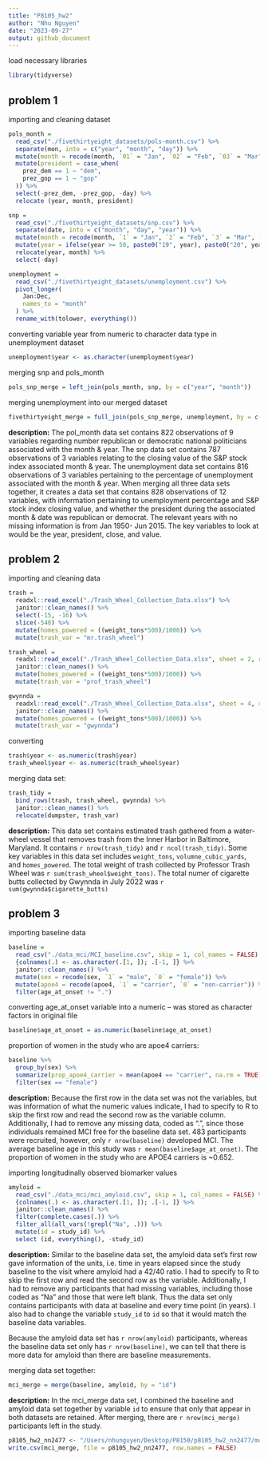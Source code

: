 ```yaml
---
title: "P8105_hw2"
author: "Nhu Nguyen"
date: "2023-09-27"
output: github_document
---
```

load necessary libraries
```r
library(tidyverse)
```
## problem 1

importing and cleaning dataset 

```r
pols_month = 
  read_csv("./fivethirtyeight_datasets/pols-month.csv") %>% 
  separate(mon, into = c("year", "month", "day")) %>% 
  mutate(month = recode(month, `01` = "Jan", `02` = "Feb", `03` = "Mar", `04` = "Apr", `05` = "May", `06` = "Jun", `07` = "Jul", `08` = "Aug", `09` = "Sep", `10` = "Oct", `11` = "Nov", `12` = "Dec")) %>% 
  mutate(president = case_when(
    prez_dem == 1 ~ "dem",
    prez_gop == 1 ~ "gop"
  )) %>% 
  select(-prez_dem, -prez_gop, -day) %>% 
  relocate (year, month, president) 

snp = 
  read_csv("./fivethirtyeight_datasets/snp.csv") %>% 
  separate(date, into = c("month", "day", "year")) %>% 
  mutate(month = recode(month, `1` = "Jan", `2` = "Feb", `3` = "Mar", `4` = "Apr", `5` = "May", `6` = "Jun", `7` = "Jul", `8` = "Aug", `9` = "Sep", `10` = "Oct", `11` = "Nov", `12` = "Dec")) %>% 
  mutate(year = ifelse(year >= 50, paste0("19", year), paste0("20", year))) %>% 
  relocate(year, month) %>% 
  select(-day) 

unemployment = 
  read_csv("./fivethirtyeight_datasets/unemployment.csv") %>% 
  pivot_longer(
    Jan:Dec,
    names_to = "month"
  ) %>% 
  rename_with(tolower, everything()) 
```
converting variable year from numeric to character data type in unemployment dataset
```r
unemployment$year <- as.character(unemployment$year)
```

merging snp and pols_month
```r
pols_snp_merge = left_join(pols_month, snp, by = c("year", "month"))
```

merging unemployment into our merged dataset
```r
fivethirtyeight_merge = full_join(pols_snp_merge, unemployment, by = c("year", "month"), copy = TRUE)
```

**description:**
The pol_month data set contains 822 observations of 9 variables regarding number republican or democratic national politicians associated with the month & year. The snp data set contains 787 observations of 3 variables relating to the closing value of the S&P stock index associated month & year. The unemployment data set contains 816 observations of 3 variables pertaining to the percentage of unemployment associated with the month & year. When merging all three data sets together, it creates a data set that contains 828 observations of 12 variables, with information pertaining to unemployment percentage and S&P stock index closing value, and whether the president during the associated month & date was republican or democrat. The relevant years with no missing information is from Jan 1950- Jun 2015. The key variables to look at would be the year, president, close, and value. 

## problem 2 

importing and cleaning data

```r
trash =  
  readxl::read_excel("./Trash_Wheel_Collection_Data.xlsx") %>% 
  janitor::clean_names() %>% 
  select(-15, -16) %>% 
  slice(-548) %>% 
  mutate(homes_powered = ((weight_tons*500)/1000)) %>% 
  mutate(trash_var = "mr.trash_wheel")

trash_wheel =
  readxl::read_excel("./Trash_Wheel_Collection_Data.xlsx", sheet = 2, range = "A3:M96", col_names = c("dumpster", "month", "year", "date", "weight_tons", "Volume (cubic yards)", "plastic_bottles", "polystyrene", "cigarette_butts", "glass_bottles", "grocery_bags", "chip_bags", "homes_powered")) %>% 
  janitor::clean_names() %>% 
  mutate(homes_powered = ((weight_tons*500)/1000)) %>% 
  mutate(trash_var = "prof_trash_wheel")

gwynnda =
  readxl::read_excel("./Trash_Wheel_Collection_Data.xlsx", sheet = 4, range = "A20:K108", col_names = c("dumpster", "month", "year", "date", "weight_tons", "Volume (cubic yards)", "plastic_bottles", "Polystyrene", "cigarette_butts", "grocery_bags", "homes_powered")) %>% 
  janitor::clean_names() %>% 
  mutate(homes_powered = ((weight_tons*500)/1000)) %>% 
  mutate(trash_var = "gwynnda")
```
converting 
```r
trash$year <- as.numeric(trash$year)
trash_wheel$year <- as.numeric(trash_wheel$year)
```


merging data set: 
```r
trash_tidy = 
  bind_rows(trash, trash_wheel, gwynnda) %>% 
  janitor::clean_names() %>% 
  relocate(dumpster, trash_var)
```

**description:**
This data set contains estimated trash gathered from a water-wheel vessel that removes trash from the Inner Harbor in Baltimore, Maryland. It contains `r nrow(trash_tidy)` and `r ncol(trash_tidy)`. Some key variables in this data set includes `weight_tons`, `volumne_cubic_yards`, and `homes_powered`. The total weight of trash collected by Professor Trash Wheel was `r sum(trash_wheel$weight_tons)`. The total numer of cigarette butts collected by Gwynnda in July 2022 was `r sum(gwynnda$cigarette_butts)`

## problem 3

importing baseline data

```r
baseline = 
  read_csv("./data_mci/MCI_baseline.csv", skip = 1, col_names = FALSE) %>%
  {colnames(.) <- as.character(.[1, ]); .[-1, ]} %>% 
  janitor::clean_names() %>% 
  mutate(sex = recode(sex, `1` = "male", `0` = "female")) %>% 
  mutate(apoe4 = recode(apoe4, `1` = "carrier", `0` = "non-carrier")) %>% 
  filter(age_at_onset != ".") 
```
converting age_at_onset variable into a numeric -- was stored as character factors in original file 
```r
baseline$age_at_onset = as.numeric(baseline$age_at_onset)  
```

proportion of women in the study who are apoe4 carriers: 
```r
baseline %>% 
  group_by(sex) %>% 
  summarize(prop_apoe4_carrier = mean(apoe4 == "carrier", na.rm = TRUE)) %>% 
  filter(sex == "female")
```


**description:**
Because the first row in the data set was not the variables, but was information of what the numeric values indicate, I had to specify to R to skip the first row and read the second row as the variable column. Additionally, I had to remove any missing data, coded as ".", since those individuals remained MCI free for the baseline data set. 483 participants were recruited, however, only `r nrow(baseline)` developed MCI. The average baseline age in this study was `r mean(baseline$age_at_onset)`. The proportion of women in the study who are APOE4 carriers is ~0.652. 

importing longitudinally observed biomarker values
```r
amyloid = 
  read_csv("./data_mci/mci_amyloid.csv", skip = 1, col_names = FALSE) %>%
  {colnames(.) <- as.character(.[1, ]); .[-1, ]} %>% 
  janitor::clean_names() %>% 
  filter(complete.cases(.)) %>% 
  filter_all(all_vars(!grepl("Na", .))) %>% 
  mutate(id = study_id) %>% 
  select (id, everything(), -study_id)
```
**description:**
Similar to the baseline data set, the amyloid data set's first row gave information of the units, i.e. time in years elapsed since the study baseline to the visit where amyloid had a 42/40 ratio. I had to specify to R to skip the first row and read the second row as the variable. Additionally, I had to remove any participants that had missing variables, including those coded as "Na" and those that were left blank. Thus the data set only contains participants with data at baseline and every time point (in years). I also had to change the variable `study_id` to `id` so that it would match the baseline data variables. 

Because the amyloid data set has `r nrow(amyloid)` participants, whereas the baseline data set only has `r nrow(baseline)`, we can tell that there is more data for amyloid than there are baseline measurements. 

merging data set together:
```r
mci_merge = merge(baseline, amyloid, by = "id")
```

**description:**
In the mci_merge data set, I combined the baseline and amyloid data set together by variable `id` to ensure that only that appear in both datasets are retained. After merging, there are `r nrow(mci_merge)` participants left in the study. 

```r
p8105_hw2_nn2477 <- "/Users/nhunguyen/Desktop/P8150/p8105_hw2_nn2477/mci_merge.csv"
write.csv(mci_merge, file = p8105_hw2_nn2477, row.names = FALSE)
```

